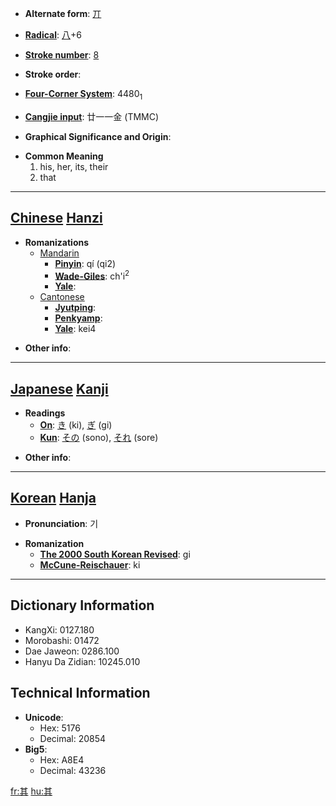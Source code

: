 * '''Alternate form''': [[丌]]

* '''[[Wiktionary:Chinese radical index| Radical]]''': [[Wiktionary:Chinese radical index 八|八]]+6

* '''[[Wiktionary:Chinese total strokes index|Stroke number]]''': [[Wiktionary:Chinese total strokes index 8|8]]

* '''Stroke order''': 

* '''[[Wiktionary:Chinese four corner index|Four-Corner System]]''': 4480<sub>1</sub>

* '''[[Wiktionary:Chinese Cangjie index|Cangjie input]]''': 廿一一金 (TMMC)

* '''Graphical Significance and Origin''': 

* '''Common Meaning'''
*#his, her, its, their
*# that


----

== [[Chinese]] [[Hanzi]] ==

* '''Romanizations'''
** [[Mandarin]]
*** '''[[Pinyin]]''': qí (qi2)
*** '''[[Wade-Giles]]''': ch'i<sup>2</sup>
*** '''[[Yale]]''': 
**[[Cantonese]]
***'''[[Jyutping]]''':
***'''[[Penkyamp]]''': 
***'''[[Yale]]''': kei4

* '''Other info''': 

----

== [[Japanese]] [[Kanji]] ==

* '''Readings'''
** '''[[On]]''': [[き]] (ki), [[ぎ]] (gi)
** '''[[Kun]]''': [[その]] (sono), [[それ]] (sore)

* '''Other info''':  

----

== [[Korean]] [[Hanja]] ==

* '''Pronunciation''': 기

* '''Romanization'''
** '''[[The 2000 South Korean Revised Romanization|The 2000 South Korean Revised]]''': gi
** '''[[McCune-Reischauer]]''': ki

----

== Dictionary Information ==

* KangXi: 0127.180
* Morobashi: 01472
* Dae Jaweon: 0286.100
* Hanyu Da Zidian: 10245.010

== Technical Information ==

* '''Unicode''':
** Hex: 5176
** Decimal: 20854
* '''Big5''':
** Hex: A8E4
** Decimal: 43236

[[fr:其]]
[[hu:其]]